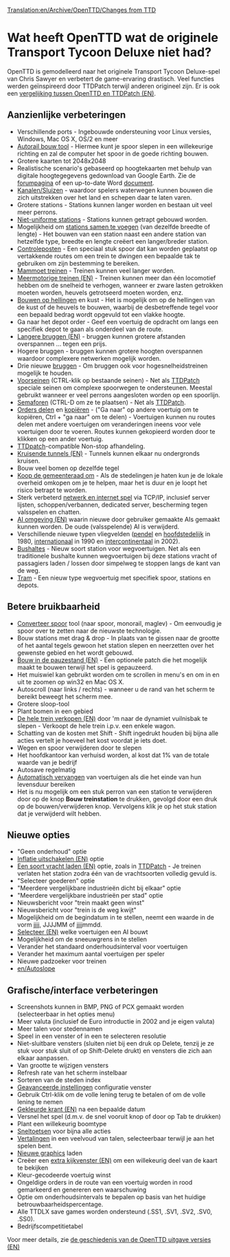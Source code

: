 [[Translation:en/Archive/OpenTTD/Changes from TTD]]

=Wat heeft OpenTTD wat de originele Transport Tycoon Deluxe niet had?=

OpenTTD is gemodelleerd naar het originele Transport Tycoon Deluxe-spel van Chris Sawyer en verbetert de game-ervaring drastisch. Veel functies werden geïnspireerd door TTDPatch terwijl anderen origineel zijn. Er is ook een [[en/Archive/OpenTTD/Comparison of OpenTTD and TTDPatch features|vergelijking tussen OpenTTD en TTDPatch (EN)]].

==Aanzienlijke verbeteringen==

* Verschillende ports - Ingebouwde ondersteuning voor Linux versies, Windows, Mac OS X, OS/2 en meer
* [[nl/Manual/Autorail|Autorail bouw tool]] - Hiermee kunt je spoor slepen in een willekeurige richting en zal de computer het spoor in de goede richting bouwen.
* Grotere kaarten tot 2048x2048 
* Realistische scenario's gebaseerd op hoogtekaarten met behulp van digitale hoogtegegevens gedownload van Google Earth. Zie de [http://www.tt-forums.net/viewtopic.php?f=29&t=27052 forumpagina] of een up-to-date Word [http://www.tt-forums.net/download/file.php?id=92633 document].
* [[nl/Trash/Havens|Kanalen/Sluizen]] - waardoor spelers waterwegen kunnen bouwen die zich uitstrekken over het land en schepen daar te laten varen.
* Grotere stations - Stations kunnen langer worden en bestaan uit veel meer perrons. 
* [[nl/Archive/Manual/Settings/Niet-uniforme stations|Niet-uniforme stations]] - Stations kunnen getrapt gebouwd worden.
* Mogelijkheid om [[nl/Manual/Samenvoegen treinstations|stations samen te voegen]] (van dezelfde breedte of lengte) - Het bouwen van een station naast een andere station van hetzelfde type, breedte en lengte creëert een langer/breder station.
* [[nl/Manual/Controleposten|Controleposten]] - Een speciaal stuk spoor dat kan worden geplaatst op vertakkende routes om een trein te dwingen een bepaalde tak te gebruiken om zijn bestemming te bereiken.
* [[nl/Archive/Manual/Settings/Mammoettreinen|Mammoet treinen]] - Treinen kunnen veel langer worden.
* [[en/Archive/Manual/Settings/Multiheaded trains|Meermotorige treinen (EN)]] - Treinen kunnen meer dan één locomotief hebben om de snelheid te verhogen, wanneer er zware lasten getrokken moeten worden, heuvels getrotseerd moeten worden, enz.
* [[nl/Archive/Manual/Settings/Bouwen op hellingen|Bouwen op hellingen]] en kust - Het is mogelijk om op de hellingen van de kust of de heuvels te bouwen, waarbij de desbetreffende tegel voor een bepaald bedrag wordt opgevuld tot een vlakke hoogte.
* Ga naar het depot order - Geef een voertuig de opdracht om langs een specifiek depot te gaan als onderdeel van de route.
* [[en/Archive/Manual/Settings/Longer bridges|Langere bruggen (EN)]] - bruggen kunnen grotere afstanden overspannen ... tegen een prijs.
* Hogere bruggen - bruggen kunnen grotere hoogten overspannen waardoor complexere netwerken mogelijk worden.
* Drie nieuwe [[nl/Manual/Bruggen|bruggen]] - Om bruggen ook voor hogesnelheidstreinen mogelijk te houden.
* [[nl/Manual/Seinen#voorseinen|Voorseinen]] (CTRL-klik op bestaande seinen) - Net als [http://www.ttdpatch.net/ TTDPatch] speciale seinen om complexe spoorwegen te ondersteunen. Meestal gebruikt wanneer er veel perrons aangesloten worden op een spoorlijn.
* [[nl/Manual/Seinen#semaforen|Semaforen]] (CTRL-D om ze te plaatsen) - Net als [http://www.ttdpatch.net/ TTDPatch].
* [[nl/Manual/Orders#Gedeelde orders|Orders delen]] en [[nl/Manual/Orders#Orders kopiëren|kopiëren]] - ("Ga naar" op andere voertuig om te kopiëren, Ctrl + "ga naar" om te delen) - Voertuigen kunnen nu routes delen met andere voertuigen om veranderingen ineens voor vele voertuigen door te voeren. Routes kunnen gekopieerd worden door te klikken op een ander voertuig.
* [http://www.ttdpatch.net/ TTDpatch]-compatible Non-stop afhandeling.
* [[en/Archive/Manual/Settings/Crossing tunnels|Kruisende tunnels (EN)]] - Tunnels kunnen elkaar nu ondergronds kruisen.
* Bouw veel bomen op dezelfde tegel
* [[nl/Manual/Omkopen gemeenteraad|Koop de gemeenteraad om]] - Als de stedelingen je haten kun je de lokale overheid omkopen om je te helpen, maar het is duur en je loopt het risico betrapt te worden.
* Sterk verbeterd [[nl/multiplayer|netwerk en internet spel]] via TCP/IP, inclusief server lijsten, schoppen/verbannen, dedicated server, bescherming tegen valsspelen en chatten.
* [[en/Development/Script/AI/Main Page|AI omgeving (EN)]] waarin nieuwe door gebruiker gemaakte AIs gemaakt kunnen worden. De oude (valsspelende) AI is verwijderd.
* Verschillende nieuwe typen vliegvelden ([[nl/Manual/Vliegveld#pendel|pendel]] en [[nl/vliegveld#hoofdstedelijk|hoofdstedelijk]] in 1980, [[nl/Manual/Vliegveld#internationaal|internationaal]] in 1990 en [[nl/vliegveld#intercontinentaal|intercontinentaal]] in 2002).
* [[nl/Manual/Doorrijwegstations|Bushaltes]] - Nieuw soort station voor wegvoertuigen. Net als een traditionele bushalte kunnen wegvoertuigen bij deze stations vracht of passagiers laden / lossen door simpelweg te stoppen langs de kant van de weg. 
* [[nl/Manual/Tramwegen|Tram]] - Een nieuw type wegvoertuig met specifiek spoor, stations en depots.

==Betere bruikbaarheid==

* [[nl/verander spoortype|Converteer spoor]] tool (naar spoor, monorail, maglev) - Om eenvoudig je spoor over te zetten naar de nieuwste technologie.
* Bouw stations met drag & drop - In plaats van te gissen naar de grootte of het aantal tegels gewoon het station slepen en neerzetten over het gewenste gebied en het wordt gebouwd. 
* [[en/build in pause|Bouw in de pauzestand (EN)]] - Een optionele patch die het mogelijk maakt te bouwen terwijl het spel is gepauzeerd.
* Het muiswiel kan gebruikt worden om te scrollen in menu's en om in en uit te zoomen op win32 en Mac OS X.
* Autoscroll (naar links / rechts) - wanneer u de rand van het scherm te bereikt beweegt het scherm mee.
* Grotere sloop-tool
* Plant bomen in een gebied
* [[en/Manual/Sell entire train|De hele trein verkopen (EN)]] door 'm naar de dynamiet vuilnisbak te slepen - Verkoopt de hele trein i.p.v. een enkele wagon.
* Schatting van de kosten met Shift - Shift ingedrukt houden bij bijna alle acties vertelt je hoeveel het kost voordat je iets doet.
* Wegen en spoor verwijderen door te slepen
* Het hoofdkantoor kan verhuisd worden, al kost dat 1% van de totale waarde van je bedrijf
* Autosave regelmatig
* [[nl/Archive/Manual/Settings/Geavanceerde instellingen/Voertuigen|Automatisch vervangen]] van voertuigen als die het einde van hun levensduur bereiken
* Het is nu mogelijk om een stuk perron van een station te verwijderen door op de knop '''Bouw treinstation''' te drukken, gevolgd door een druk op de bouwen/verwijderen knop. Vervolgens klik je op het stuk station dat je verwijderd wilt hebben.

==Nieuwe opties==

* "Geen onderhoud" optie
* [[en/Archive/Manual/Settings/Disable inflation|Inflatie uitschakelen (EN)]] optie
* [[en/Archive/Manual/Settings/Full load any cargo|Een soort vracht laden (EN)]] optie, zoals in [http://www.ttdpatch.net/ TTDPatch] - Je treinen verlaten het station zodra één van de vrachtsoorten volledig gevuld is.
* "Selecteer goederen" optie
* "Meerdere vergelijkbare industrieën dicht bij elkaar" optie
* "Meerdere vergelijkbare industrieën per stad" optie
* Nieuwsbericht voor "trein maakt geen winst"
* Nieuwsbericht voor "trein is de weg kwijt"
* Mogelijkheid om de begindatum in te stellen, neemt een waarde in de vorm jjjj, JJJJMM of jjjjmmdd.
* [[en/Archive/Manual/Settings/Disable AI vehicles|Selecteer (EN)]] welke voertuigen een AI bouwt
* Mogelijkheid om de sneeuwgrens in te stellen
* Verander het standaard onderhoudsinterval voor voertuigen
* Verander het maximum aantal voertuigen per speler
* Nieuwe padzoeker voor treinen
* [[en/Autoslope]]

==Grafische/interface verbeteringen==

* Screenshots kunnen in BMP, PNG of PCX gemaakt worden (selecteerbaar in het opties menu)
* Meer valuta (inclusief de Euro introductie in 2002 and je eigen valuta)
* Meer talen voor stedennamen
* Speel in een venster of in een te selecteren resolutie
* Niet-sluitbare vensters (sluiten niet bij een druk op Delete, tenzij je ze stuk voor stuk sluit of op Shift-Delete drukt) en vensters die zich aan elkaar aanpassen.
* Van grootte te wijzigen vensters
* Refresh rate van het scherm instelbaar
* Sorteren van de steden index
* [[nl/Archive/Manual/Settings/Geavanceerde instellingen|Geavanceerde instellingen]] configuratie venster
* Gebruik Ctrl-klik om de volle lening terug te betalen of om de volle lening te nemen
* [[en/Archive/Manual/Settings/Coloured newspaper|Gekleurde krant (EN)]] na een bepaalde datum
* Versnel het spel (d.m.v. de snel vooruit knop of door op Tab te drukken)
* Plant een willekeurig boomtype
* [[nl/Manual/Sneltoetsen|Sneltoetsen]] voor bijna alle acties
* [[nl/Archive/Other/Internationalisering|Vertalingen]] in een veelvoud van talen, selecteerbaar terwijl je aan het spelen bent.
* [[nl/Manual/NewGRF|Nieuwe graphics]] laden
* Creëer een [[en/Archive/Manual/Settings/Extra Viewport|extra kijkvenster (EN)]] om een willekeurig deel van de kaart te bekijken
* Kleur-gecodeerde voertuig winst
* Ongeldige orders in de route van een voertuig worden in rood gemarkeerd en genereren een waarschuwing
* Optie om onderhoudsintervals te bepalen op basis van het huidige betrouwbaarheidspercentage.
* Alle TTDLX save games worden ondersteund (.SS1, .SV1, .SV2, .SV0, .SS0). 
* Bedrijfscompetitietabel

Voor meer details, zie [[en/Archive/OpenTTD/OpenTTD Release History|de geschiedenis van de OpenTTD uitgave versies (EN)]]